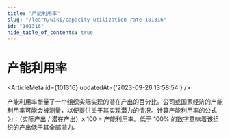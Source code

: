 ```yaml
---
title: "产能利用率"
slug: "/learn/wiki/capacity-utilization-rate-101316"
id: "101316"
hide_table_of_contents: true
---
```



# 产能利用率

<ArticleMeta id={101316} updatedAt={'2023-09-26 13:58:54'} />
<div className='border-solid border-b border-t-0 my-4 border-[var(--ifm-color-gray-300)]' />

产能利用率衡量了一个组织实际实现的潜在产出的百分比。公司或国家经济的产能利用率可能会被测量，以便提供关于其实现潜力的情况。计算产能利用率的公式为：（实际产出 / 潜在产出）x 100 = 产能利用率。低于 100% 的数字意味着该组织的产出低于其全部潜力。
